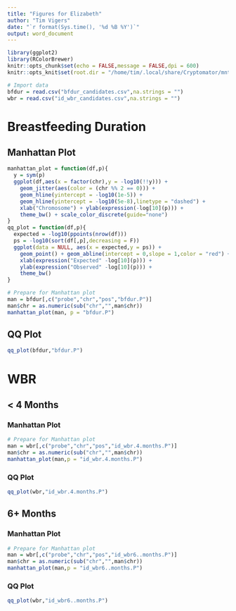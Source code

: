 ```yaml
---
title: "Figures for Elizabeth"
author: "Tim Vigers"
date: "`r format(Sys.time(), '%d %B %Y')`"
output: word_document
---
```


```r
library(ggplot2)
library(RColorBrewer)
knitr::opts_chunk$set(echo = FALSE,message = FALSE,dpi = 600)
knitr::opts_knit$set(root.dir = "/home/tim/.local/share/Cryptomator/mnt/Vault/School/Statistical Genomics/EWAS/results/late_infancy")
```

```r
# Import data
bfdur = read.csv("bfdur_candidates.csv",na.strings = "")
wbr = read.csv("id_wbr_candidates.csv",na.strings = "")
```

# Breastfeeding Duration

## Manhattan Plot

```r
manhattan_plot = function(df,p){
  y = sym(p)
  ggplot(df,aes(x = factor(chr),y = -log10(!!y))) + 
    geom_jitter(aes(color = (chr %% 2 == 0))) + 
    geom_hline(yintercept = -log10(1e-5)) +
    geom_hline(yintercept = -log10(5e-8),linetype = "dashed") + 
    xlab("Chromosome") + ylab(expression(-log[10](p))) +
    theme_bw() + scale_color_discrete(guide="none")
}
qq_plot = function(df,p){
  expected = -log10(ppoints(nrow(df)))
  ps = -log10(sort(df[,p],decreasing = F))
  ggplot(data = NULL, aes(x = expected,y = ps)) + 
    geom_point() + geom_abline(intercept = 0,slope = 1,color = "red") +
    xlab(expression("Expected" -log[10](p))) +
    ylab(expression("Observed" -log[10](p))) +
    theme_bw()
}
```

```r
# Prepare for Manhattan plot
man = bfdur[,c("probe","chr","pos","bfdur.P")]
man$chr = as.numeric(sub("chr","",man$chr))
manhattan_plot(man, p = "bfdur.P")
```

## QQ Plot

```r
qq_plot(bfdur,"bfdur.P")
```

# WBR

## < 4 Months

### Manhattan Plot

```r
# Prepare for Manhattan plot
man = wbr[,c("probe","chr","pos","id_wbr.4.months.P")]
man$chr = as.numeric(sub("chr","",man$chr))
manhattan_plot(man,p = "id_wbr.4.months.P")
```

### QQ Plot

```r
qq_plot(wbr,"id_wbr.4.months.P")
```

## 6+ Months

### Manhattan Plot

```r
# Prepare for Manhattan plot
man = wbr[,c("probe","chr","pos","id_wbr6..months.P")]
man$chr = as.numeric(sub("chr","",man$chr))
manhattan_plot(man,p = "id_wbr6..months.P")
```

### QQ Plot

```r
qq_plot(wbr,"id_wbr6..months.P")
```
